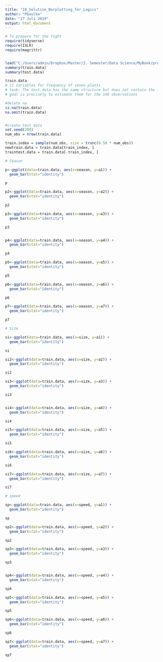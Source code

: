 ```yaml
---
title: "18_Solution_Barplotting_for_Logics"
author: "PGaulke"
date: "27 Juli 2019"
output: html_document
---
```



```r
# To prepare for the fight
require(tidyverse)
require(ISLR)
require(magrittr)


load("C:/Users/admin/Dropbox/Master/2. Semester/Data Science/MyBook/project_data.Rdata")
summary(train.data)
summary(test.data)

train.data
# 11 variables for frequency of seven plants
# task: The test.data has the same structure but does not contain the frequencies for each of the 7 plants. Your
# goal is precisely to estimate them for the 140 observations


```

```r

#delete na
is.na(train.data)
na.omit(train.data)


#create test data
set.seed(200)
num_obs = nrow(train.data)

train.index = sample(num_obs, size = trunc(0.50 * num_obs))
newtrain.data = train.data[train_index, ]
traintest.data = train.data[-train_index, ]

```


```r

# Season

p<-ggplot(data=train.data, aes(x=season, y=a1)) +
  geom_bar(stat="identity")

p

p2<-ggplot(data=train.data, aes(x=season, y=a2)) +
  geom_bar(stat="identity")

p2

p3<-ggplot(data=train.data, aes(x=season, y=a3)) +
  geom_bar(stat="identity")

p3


p4<-ggplot(data=train.data, aes(x=season, y=a4)) +
  geom_bar(stat="identity")

p4

p5<-ggplot(data=train.data, aes(x=season, y=a5)) +
  geom_bar(stat="identity")

p5

p6<-ggplot(data=train.data, aes(x=season, y=a6)) +
  geom_bar(stat="identity")

p6

p7<-ggplot(data=train.data, aes(x=season, y=a7)) +
  geom_bar(stat="identity")

p7

```



```r

# Size

si<-ggplot(data=train.data, aes(x=size, y=a1)) +
  geom_bar(stat="identity")

si

si2<-ggplot(data=train.data, aes(x=size, y=a2)) +
  geom_bar(stat="identity")

si2

si3<-ggplot(data=train.data, aes(x=size, y=a3)) +
  geom_bar(stat="identity")

si3


si4<-ggplot(data=train.data, aes(x=size, y=a4)) +
  geom_bar(stat="identity")

si4

si5<-ggplot(data=train.data, aes(x=size, y=a5)) +
  geom_bar(stat="identity")

si5

si6<-ggplot(data=train.data, aes(x=size, y=a6)) +
  geom_bar(stat="identity")

si6

si7<-ggplot(data=train.data, aes(x=size, y=a7)) +
  geom_bar(stat="identity")

si7
```


```r

# speed

sp<-ggplot(data=train.data, aes(x=speed, y=a1)) +
  geom_bar(stat="identity")

sp

sp2<-ggplot(data=train.data, aes(x=speed, y=a2)) +
  geom_bar(stat="identity")

sp2

sp3<-ggplot(data=train.data, aes(x=speed, y=a3)) +
  geom_bar(stat="identity")

sp3


sp4<-ggplot(data=train.data, aes(x=speed, y=a4)) +
  geom_bar(stat="identity")

sp4

sp5<-ggplot(data=train.data, aes(x=speed, y=a5)) +
  geom_bar(stat="identity")

sp5

sp6<-ggplot(data=train.data, aes(x=speed, y=a6)) +
  geom_bar(stat="identity")

sp6

sp7<-ggplot(data=train.data, aes(x=speed, y=a7)) +
  geom_bar(stat="identity")

sp7

```